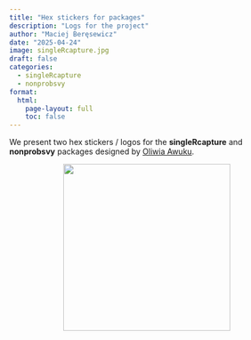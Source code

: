 ```yaml
---
title: "Hex stickers for packages"
description: "Logs for the project"
author: "Maciej Beręsewicz"
date: "2025-04-24"
image: singleRcapture.jpg
draft: false
categories:
  - singleRcapture
  - nonprobsvy
format:
  html:
    page-layout: full
    toc: false
---
```


We present two hex stickers / logos for the **singleRcapture** and **nonprobsvy** packages designed by [Oliwia Awuku](http://instagram.com/abenakrzywo).

```{=html}
<div style="display: flex; justify-content: center; align-items: center;">
     <img src="two-pkgs.png" style="width: 300px; margin-right: 10px;"/>
</div>
```
